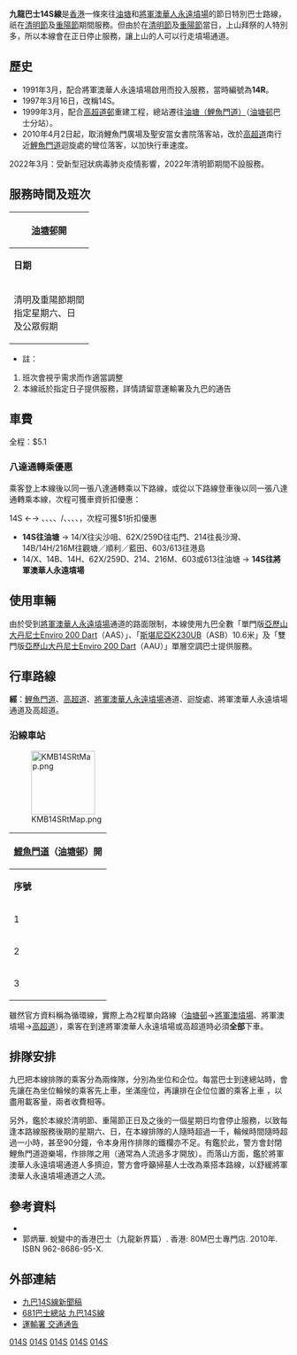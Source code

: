 {{公共汽車路線基礎資訊
|路線名稱             = 九龍巴士14S線
|外文名稱             = KMB Route 14S
|代表圖像             = ASB9 KMB 14S 26-10-2020.jpg
|代表圖像二           = AAU5 14S Yau Tong.jpg
|經營者               = 九龍巴士
|所屬車廠             = 
|路線用車             = [[斯堪尼亞K230UB|斯堪尼亞K230UB]]10.6米（ASB）<br>[[亞歷山大丹尼士Enviro_200_Dart|亞歷山大丹尼士Enviro 200 Dart]]（AAU及AAS）
|起點站               = [[鯉魚門道|鯉魚門道]]（[[油塘邨|油塘邨]]）
|途經地點             = [[將軍澳華人永遠墳場|將軍澳華人永遠墳場]]
|終點站               = [[油塘|油塘]]（[[高超道|高超道]]）（[[鯉魚門邨|鯉魚門邨]]）
|路線性質             = 假[[香港循環巴士路線|循環線]]
|全程行駛里程         = 5.6公里
|全程行車時間         = 21分鐘
|服務時間             = 只在[[清明節|清明節]]及[[重陽節|重陽節]]期間行走 
|起點站服務時間       = 
|終點站服務時間       = 
|班次頻率             = 
|全程收費             = $5.1
|服務時間以外替代路線 = 步行（亦可經[[調景嶺站|調景嶺站]]往來墳場）<br>[[香港的士|的士]]（[[清明節|清明節]]及[[重陽節|重陽節]]期間星期六、日及公眾假期除外）
|主要競爭交通         = 步行
}}

'''九龍巴士14S線'''是[[香港|香港]]一條來往[[油塘|油塘]]和[[將軍澳華人永遠墳場|將軍澳華人永遠墳場]]的節日特別巴士路線，祇在[[清明節|清明節]]及[[重陽節|重陽節]]期間服務。但由於在[[清明節|清明節]]及[[重陽節|重陽節]]當日，上山拜祭的人特別多，所以本線會在正日停止服務，讓上山的人可以行走墳場通道。

==歷史==
*1991年3月，配合將軍澳華人永遠墳場啟用而投入服務，當時編號為'''14R'''。
*1997年3月16日，改稱14S。
*1999年3月，配合[[高超道邨|高超道邨]]重建工程，總站遷往[[油塘（鯉魚門道）巴士總站|油塘（鯉魚門道）]]（[[油塘邨|油塘邨]]巴士分站）。
*2010年4月2日起，取消鯉魚門廣場及聖安當女書院落客站，改於[[高超道|高超道]]南行近[[鯉魚門道|鯉魚門道]]迴旋處的彎位落客，以加快行車速度。
2022年3月：受新型冠狀病毒肺炎疫情影響，2022年清明節期間不設服務。

==服務時間及班次==
{|class="wikitable" style="text-align: center"
!colspan=3|[[油塘邨|油塘邨]]開
|-
!'''日期'''!!'''服務時間'''!!'''班次（分鐘）'''
|-
|清明及重陽節期間<br>指定星期六、日<br>及公眾假期||07:00-17:25||6-12
|}
*註：
#班次會視乎需求而作適當調整
#本線祇於指定日子提供服務，詳情請留意運輸署及九巴的通告

==車費==
全程：$5.1
{{fare-remarks|KMB|fcs=Y}}

===八達通轉乘優惠===
乘客登上本線後以同一張八達通轉乘以下路線，或從以下路線登車後以同一張八達通轉乘本線，次程可獲車資折扣優惠：
;14S ←→ {{KMB|14}}、{{KMB|14B}}、{{KMB|14X}}、{{KMB|14H}}、{{KMB|62X}}/{{KMB|259D}}、{{KMB|214}}、{{KMB|216M}}、{{CHT|603}}、{{CHT|613}}，次程可獲$1折扣優惠
*'''14S往油塘''' → 14/X往尖沙咀、62X/259D往屯門、214往長沙灣、14B/14H/216M往觀塘／順利／藍田、603/613往港島
*14/X、14B、14H、62X/259D、214、216M、603或613往油塘 → '''14S往將軍澳華人永遠墳場'''

==使用車輛==
由於受到[[將軍澳華人永遠墳場|將軍澳華人永遠墳場]]通道的路面限制，本線使用九巴全數「單門版[[亞歷山大丹尼士Enviro_200_Dart|亞歷山大丹尼士Enviro 200 Dart]]（AAS）」、「[[斯堪尼亞K230UB|斯堪尼亞K230UB]]（ASB）10.6米」及「雙門版[[亞歷山大丹尼士Enviro_200_Dart|亞歷山大丹尼士Enviro 200 Dart]]（AAU）」單層空調巴士提供服務。

==行車路線==
'''經'''：[[鯉魚門道|鯉魚門道]]、[[高超道|高超道]]、[[將軍澳華人永遠墳場|將軍澳華人永遠墳場]]通道、迴旋處、將軍澳華人永遠墳場通道及高超道。

===沿線車站===
[[File:KMB14SRtMap.png|115px]]
{|class="wikitable" style="text-align: center"
!colspan=3|[[鯉魚門道|鯉魚門道]]（[[油塘邨|油塘邨]]）開
|-
!'''序號'''!!'''車站名稱'''!!'''位置'''
|- 
|1||[[油塘邨|油塘邨]]||[[鯉魚門道|鯉魚門道]]
|-
|2||[[將軍澳華人永遠墳場|將軍澳華人永遠墳場]]||[[將軍澳華人永遠墳場巴士總站|將軍澳華人永遠墳場迴旋處]]<ref>往[[墳場|墳場]]方向乘客必須落車</ref>
|-
|3||[[鯉魚門邨|鯉魚門邨]]||[[高超道|高超道]]<ref>往[[油塘|油塘]]方向乘客必須落車</ref>
|}

雖然官方資料稱為循環線，實際上為2程單向路線（[[油塘邨|油塘邨]]→[[將軍澳墳場|將軍澳墳場]]、將軍澳墳場→[[高超道|高超道]]），乘客在到達將軍澳華人永遠墳場或高超道時必須'''全部'''下車。

==排隊安排==
九巴把本線排隊的乘客分為兩條隊，分別為坐位和企位。每當巴士到達總站時，會先讓在為坐位輪候的乘客先上車，坐滿座位，再讓排在企位位置的乘客上車<!--（落山時為安全起見ASB大概為企一半人）-->，以盡用載客量，兩者收費相等。

另外，鑑於本線於清明節、重陽節正日及之後的一個星期日均會停止服務，以致每逢本路線服務後期的星期六、日，在本線排隊的人隨時超過一千，輪候時間隨時超過一小時，甚至90分鐘，令本身用作排隊的鐵欄亦不足。有鑑於此，警方會封閉鯉魚門道遊樂場，作排隊之用（通常為人流過多才開放）。而落山方面，鑑於將軍澳華人永遠墳場通道人多擠迫，警方會呼籲掃墓人士改為乘搭本路線，以舒緩將軍澳華人永遠墳場通道之人流。{{來源請求}}

==參考資料==
{{commonscat|KMB Route 14S}}
<references/>
*{{Cite book zh | author = 容偉釗 | title = 二十世紀九龍區巴士路線發展史 | location = 香港 | publisher = BSI（香港）公司 | date = 2001年11月}}
*郭炳華. 蛻變中的香港巴士（九龍新界篇）. 香港: 80M巴士專門店. 2010年. ISBN 962-8686-95-X.

==外部連結==
*[https://web.archive.org/web/20131022170752/http://www.kmb.hk/tc/news/press/archives/news20100301916.html 九巴14S線新聞稿]
*[http://www.681busterminal.com/kn-14s.html 681巴士總站 九巴14S線] {{Wayback|url=http://www.681busterminal.com/kn-14s.html |date=20200925160907 }}
*[https://web.archive.org/web/20100612204446/http://www.td.gov.hk/tc/traffic_notices/index_id_21169.html 運輸署 交通通告]

{{觀塘區巴士路線列表}}
{{西貢區巴士路線列表}}
{{香港掃墓特別巴士路線}}

[[Category:九龍巴士特別巴士路線|014S]]
[[Category:九龍巴士路線|014S]]
[[Category:清明節及重陽節特別巴士路線|014S]]
[[Category:觀塘區巴士路線|014S]]
[[Category:西貢區巴士路線|014S]]